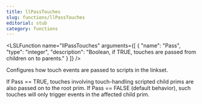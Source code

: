 ```yaml
---
title: llPassTouches
slug: functions/llPassTouches
editorial: stub
category: functions
---
```


<LSLFunction
	name="llPassTouches"
	arguments={[
	{
		"name": "Pass",
		"type": "integer",
		"description": "Boolean, if TRUE, touches are passed from children on to parents."
	}
]}
/>

Configures how touch events are passed to scripts in the linkset.

If Pass == TRUE, touches involving touch-handling scripted child prims are also passed on to the root prim. If Pass == FALSE (default behavior), such touches will only trigger events in the affected child prim.
